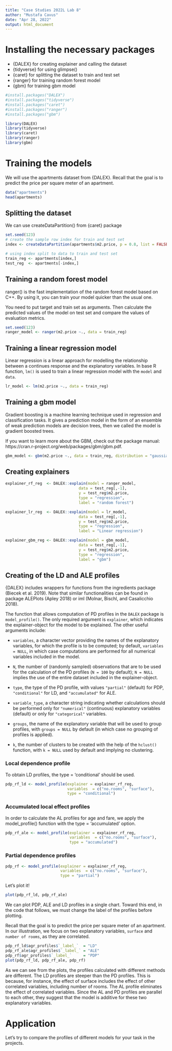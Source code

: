 ```yaml
---
title: "Case Studies 2022L Lab 8"
author: "Mustafa Cavus"
date: "Apr 28, 2022"
output: html_document
---
```


# Installing the necessary packages

* {DALEX} for creating explainer and calling the dataset
* {tidyverse} for using glimpse()
* {caret} for splitting the dataset to train and test set
* {ranger} for training random forest model
* {gbm} for training gbm model

```r
#install.packages("DALEX")
#install.packages("tidyverse")
#install.packages("caret")
#install.packages("ranger")
#install.packages("gbm")

library(DALEX)
library(tidyverse)
library(caret)
library(ranger)
library(gbm)
```

# Training the models

We will use the apartments dataset from {DALEX}. Recall that the goal is to predict the price per square meter of an apartment.

```r
data("apartments")
head(apartments)
```

## Splitting the dataset

We can use createDataPartition() from {caret} package

```r
set.seed(123)
# create the sample row index for train and test set
index <- createDataPartition(apartments$m2.price, p = 0.8, list = FALSE)

# using index split to data to train and test set
train_reg <- apartments[index,]
test_reg  <- apartments[-index,]
```


## Training a random forest model

ranger() is the fast implementation of the random forest model based on C++. By using it, you can train your model quicker than the usual one.

You need to put target and train set as arguments. Then calculate the predicted values of the model on test set and compare the values of evaluation metrics.

```r
set.seed(123)
ranger_model <- ranger(m2.price ~., data = train_reg)
```

## Training a linear regression model

Linear regression is a linear approach for modelling the relationship between a continues response and the explanatory variables. In base R function, `lm()` is used to train a linear regression model with the `model` and `data`.

```r
lr_model <- lm(m2.price ~., data = train_reg)
```


## Training a gbm model

Gradient boosting is a machine learning technique used in regression and classification tasks. It gives a prediction model in the form of an ensemble of weak prediction models are decision trees, then we called the model is gradient boosted trees.

If you want to learn more about the GBM, check out the package manual: https://cran.r-project.org/web/packages/gbm/gbm.pdf.

```r
gbm_model <- gbm(m2.price ~., data = train_reg, distribution = "gaussian")
```

## Creating explainers

```r
explainer_rf_reg  <- DALEX::explain(model = ranger_model, 
                                data = test_reg[,-1],  
                                y = test_reg$m2.price,
                                type = "regression",
                                label = "random forest")

explainer_lr_reg  <- DALEX::explain(model = lr_model, 
                                data = test_reg[,-1],  
                                y = test_reg$m2.price,
                                type = "regression",
                                label = "Linear regression")

explainer_gbm_reg <- DALEX::explain(model = gbm_model, 
                                data = test_reg[,-1],  
                                y = test_reg$m2.price,
                                type = "regression",
                                label = "gbm")
```


## Creating of the LD and ALE profiles

{DALEX} includes wrappers for functions from the ingredients package (Biecek et al. 2019). Note that similar functionalities can be found in package ALEPlots (Apley 2018) or iml (Molnar, Bischl, and Casalicchio 2018).

The function that allows computation of PD profiles in the `DALEX` package is `model_profile()`. The only required argument is `explainer`, which indicates the explainer-object for the model to be explained. The other useful arguments include:

* `variables`, a character vector providing the names of the explanatory variables, for which the profile is to be computed; by default, `variables = NULL`, in which case computations are performed for all numerical variables included in the model.

* `N`, the number of (randomly sampled) observations that are to be used for the calculation of the PD profiles (`N = 100` by default); `N = NULL` implies the use of the entire dataset included in the explainer-object.

* `type`, the type of the PD profile, with values `"partial"` (default) for PDP, `"conditional"` for LD, and `"accumulated"` for ALE.

* `variable_type`, a character string indicating whether calculations should be performed only for `"numerical"` (continuous) explanatory variables (default) or only for `"categorical"` variables.

* `groups`, the name of the explanatory variable that will be used to group profiles, with `groups = NULL` by default (in which case no grouping of profiles is applied).

* `k`, the number of clusters to be created with the help of the `hclust()` function, with `k = NULL` used by default and implying no clustering.


### Local dependence profile

To obtain LD profiles, the type = 'conditional' should be used.

```r
pdp_rf_ld <- model_profile(explainer = explainer_rf_reg, 
                           variables  = c("no.rooms", "surface"),
                           type = "conditional")
```


### Accumulated local effect profiles

In order to calculate the AL profiles for age and fare, we apply the model_profile() function with the type = 'accumulated' option.

```r
pdp_rf_ale <- model_profile(explainer = explainer_rf_reg, 
                            variables  = c("no.rooms", "surface"),
                            type = "accumulated")
```


### Partial dependence profiles

```r
pdp_rf <- model_profile(explainer = explainer_rf_reg, 
                        variables  = c("no.rooms", "surface"),
                        type = "partial")
```


Let's plot it!

```r
plot(pdp_rf_ld, pdp_rf_ale)
```


We can plot PDP, ALE and LD profiles in a single chart. Toward this end, in the code that follows, we must change the label of the profiles before plotting.

Recall that the goal is to predict the price per square meter of an apartment. In our illustration, we focus on two explanatory variables, `surface` and `number of rooms`, as they are correlated.

```r
pdp_rf_ld$agr_profiles$`_label_`  = "LD"
pdp_rf_ale$agr_profiles$`_label_` = "ALE"
pdp_rf$agr_profiles$`_label_`     = "PDP"
plot(pdp_rf_ld, pdp_rf_ale, pdp_rf) 
```

As we can see from the plots, the profiles calculated with different methods are different. The LD profiles are steeper than the PD profiles. This is because, for instance, the effect of surface includes the effect of other correlated variables, including number of rooms. The AL profile eliminates the effect of correlated variables. Since the AL and PD profiles are parallel to each other, they suggest that the model is additive for these two explanatory variables.


# Application

Let's try to compare the profiles of different models for your task in the projects.


